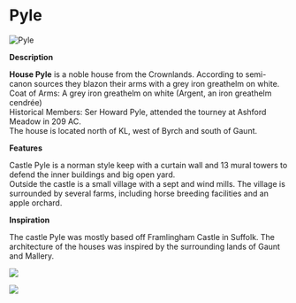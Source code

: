 

# Pyle

<Image
  src="https://cdn.sanity.io/images/1as7cn02/production/c5c6368749e2df51332ce5f9833c38cf3b1d50e6-800x475.png?w=976&h=350&fit=crop&crop=center&auto=format"
  alt="Pyle"
  width={976}
  height={350}
/>

<ProjectDetails
  floatRight
  region="Crownlands"
  house="House Pyle"
  type="Castle"
  status="Completed"
  warp="/warp pyle"
  projectLead="Luk_emAn"
  dateStarted="December 26, 2019"
  dateCompleted="December 26, 2019"
/>

**Description**

**House Pyle** is a noble house from the Crownlands. According to semi-canon sources they blazon their arms with a grey iron greathelm on white.  
Coat of Arms: A grey iron greathelm on white (Argent, an iron greathelm cendrée)  
Historical Members: Ser Howard Pyle, attended the tourney at Ashford Meadow in 209 AC.  
The house is located north of KL, west of Byrch and south of Gaunt.

**Features**

Castle Pyle is a norman style keep with a curtain wall and 13 mural towers to defend the inner buildings and big open yard.  
Outside the castle is a small village with a sept and wind mills. The village is surrounded by several farms, including horse breeding facilities and an apple orchard.

**Inspiration**

The castle Pyle was mostly based off Framlingham Castle in Suffolk. The architecture of the houses was inspired by the surrounding lands of Gaunt and Mallery.

![](https://cdn.sanity.io/images/1as7cn02/production/f3206c2d88dc3f6cfa0c0d7bf986c7638c5a8917-781x546.jpg)

![](https://cdn.sanity.io/images/1as7cn02/production/a934f5d8484d47c3c2f4442328e97cffaba6e40f-600x424.jpg)
